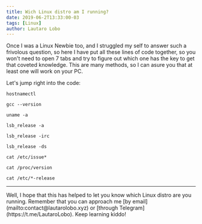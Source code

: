 ```yaml
---
title: Wich Linux distro am I running?
date: 2019-06-2T13:33:00-03
tags: [Linux]
author: Lautaro Lobo
---
```


Once I was a Linux Newbie too, and I struggled my self to answer such a frivolous question, so here I have put all these lines of code together, so you won't need to open 7 tabs and try to figure out which one has the key to get that coveted knowledge. This are many methods, so I can asure you that at least one will work on your PC.

Let's jump right into the code:

```
hostnamectl
```

```
gcc --version
```

```
uname -a
```

```
lsb_release -a
```

```
lsb_release -irc
```

```
lsb_release -ds
```

```
cat /etc/issue*
```

```
cat /proc/version
```

```
cat /etc/*-release
```

<hr></hr>
Well, I hope that this has helped to let you know which Linux distro are you
running. Remember that you can approach me [by
email](mailto:contact@lautarolobo.xyz) or [through
Telegram](https://t.me/LautaroLobo). Keep learning kiddo!

<script type="application/ld+json">
\{
 "@context": "https://schema.org", 
 "@type": "BlogPosting",
 "url": "https://lautarolobo.xyz/blog/which-linux-distro-am-I-running",
 "mainEntityOfPage": "https://lautarolobo.xyz/blog/which-linux-distro-am-I-running",
 "headline": "Wich Linux distro am I running?",
 "alternativeHeadline": "9 ways to know wich Linux distro are you running",
 "genre": "Linux", 
 "keywords": [
  "Debian", 
  "Distro", 
  "Ubuntu",
  "GNU/Linux"
],  
 "wordcount": "107",
 "datePublished": "2019-06-2",
 "dateCreated": "2019-06-2",
 "dateModified": "2024-06-25",
 "description": "This are 9 ways to find out wich Linux distro are you running.",
 "isFamilyFriendly": "true",
 "image": "https://imgsafe.org/image/5709e8ceba",
 "publisher": \{
  "@type": "Organization",
  "name": "Lautaro Jordan Lobo Ravarotto",
  "url": "https://lautarolobo.xyz",
  "logo": \{  
   "@type": "ImageObject",
   "author": "Lautaro Jordan Lobo Ravarotto",
   "url": "https://imgsafe.org/image/5709e8ceba.png"
   }
  },
 "author": \{
  "@type": "Person",
  "name": "Lautaro Jordan Lobo Ravarotto",
  "url": "https://lautarolobo.xyz",
  "email": "contact@lautarolobo.xyz",
  "birthDate": "2000-04-12",
  "gender": "male",
  "nationality": "Argentina",
  "alumniOf": \{
   "@type": "CollegeOrUniversity",
   "legalName": "National University of Córdoba",
   "sameAs": "https://en.wikipedia.org/wiki/National_University_of_C%C3%B3rdoba",
   "location": \{
    "@type": "Place",
    "sameAs": "http://unc.edu.ar",
    "name": "National University of Córdoba",
    "address": \{
      "@type": "PostalAddress",
      "streetAddress": "Av. Haya de la Torre s/n",
      "addressCountry": "Argentina",
      "addressLocality": "Córdoba",
      "postalCode": "5000" 
      }
     }
    }
   },
 "creator": \{
  "@type": "Person",
  "name": "Lautaro Jordan Lobo Ravarotto",
  "url": "https://lautarolobo.xyz",
  "email": "contact@lautarolobo.xyz",
  "birthDate": "2000-04-12",
  "gender": "male",
  "nationality": "Argentina",
  "alumniOf": \{
   "@type": "CollegeOrUniversity",
   "legalName": "National University of Córdoba",
   "sameAs": "https://en.wikipedia.org/wiki/National_University_of_C%C3%B3rdoba",
   "location": \{
    "@type": "Place",
    "sameAs": "http://unc.edu.ar",
    "name": "National University of Córdoba",
    "address": \{
      "@type": "PostalAddress",
      "streetAddress": "Av. Haya de la Torre s/n",
      "addressCountry": "Argentina",
      "addressLocality": "Córdoba",
      "postalCode": "5000" 
      }
     }
    }   
   }
  }
 }
},
</script>
